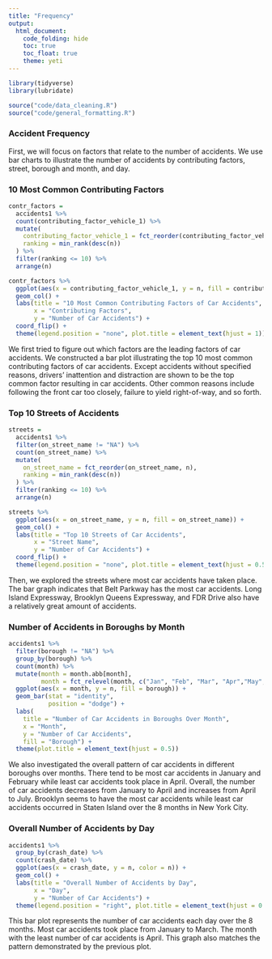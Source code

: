 ```yaml
---
title: "Frequency"
output: 
  html_document:
    code_folding: hide
    toc: true
    toc_float: true
    theme: yeti
---
```


```r
library(tidyverse)
library(lubridate)
```

```r
source("code/data_cleaning.R")
source("code/general_formatting.R")
```

### Accident Frequency

First, we will focus on factors that relate to the number of accidents. We use bar charts to illustrate the number of accidents by contributing factors, street, borough and month, and day. 

### 10 Most Common Contributing Factors

```r
contr_factors = 
  accidents1 %>% 
  count(contributing_factor_vehicle_1) %>% 
  mutate(
    contributing_factor_vehicle_1 = fct_reorder(contributing_factor_vehicle_1, n),
    ranking = min_rank(desc(n))
  ) %>% 
  filter(ranking <= 10) %>% 
  arrange(n) 

contr_factors %>% 
  ggplot(aes(x = contributing_factor_vehicle_1, y = n, fill = contributing_factor_vehicle_1)) + 
  geom_col() +
  labs(title = "10 Most Common Contributing Factors of Car Accidents",
       x = "Contributing Factors",
       y = "Number of Car Accidents") + 
  coord_flip() +
  theme(legend.position = "none", plot.title = element_text(hjust = 1)) 
```

We first tried to figure out which factors are the leading factors of car accidents. We constructed a bar plot illustrating the top 10 most common contributing factors of car accidents. Except accidents without specified reasons, drivers’ inattention and distraction are shown to be the top common factor resulting in car accidents. Other common reasons include following the front car too closely, failure to yield right-of-way, and so forth.

### Top 10 Streets of Accidents 

```r
streets = 
  accidents1 %>% 
  filter(on_street_name != "NA") %>% 
  count(on_street_name) %>% 
  mutate(
    on_street_name = fct_reorder(on_street_name, n),
    ranking = min_rank(desc(n))
  ) %>% 
  filter(ranking <= 10) %>% 
  arrange(n) 

streets %>% 
  ggplot(aes(x = on_street_name, y = n, fill = on_street_name)) + 
  geom_col() +
  labs(title = "Top 10 Streets of Car Accidents",
       x = "Street Name",
       y = "Number of Car Accidents") + 
  coord_flip() +
  theme(legend.position = "none", plot.title = element_text(hjust = 0.5)) 
```

Then, we explored the streets where most car accidents have taken place. The bar graph indicates that Belt Parkway has the most car accidents. Long Island Expressway, Brooklyn Queens Expressway, and FDR Drive also have a relatively great amount of accidents.

### Number of Accidents in Boroughs by Month 

```r
accidents1 %>% 
  filter(borough != "NA") %>% 
  group_by(borough) %>%
  count(month) %>% 
  mutate(month = month.abb[month],
         month = fct_relevel(month, c("Jan", "Feb", "Mar", "Apr","May","Jun", "Jul", "Aug"))) %>% 
  ggplot(aes(x = month, y = n, fill = borough)) +
  geom_bar(stat = "identity",
           position = "dodge") +
  labs(
    title = "Number of Car Accidents in Boroughs Over Month",
    x = "Month",
    y = "Number of Car Accidents",
    fill = "Borough") + 
  theme(plot.title = element_text(hjust = 0.5)) 
```

We also investigated the overall pattern of car accidents in different boroughs over months. There tend to be most car accidents in January and February while least car accidents took place in April. Overall, the number of car accidents decreases from January to April and increases from April to July. Brooklyn seems to have the most car accidents while least car accidents occurred in Staten Island over the 8 months in New York City.

### Overall Number of Accidents by Day 

```r
accidents1 %>% 
  group_by(crash_date) %>% 
  count(crash_date) %>% 
  ggplot(aes(x = crash_date, y = n, color = n)) + 
  geom_col() + 
  labs(title = "Overall Number of Accidents by Day", 
       x = "Day", 
       y = "Number of Car Accidents") + 
  theme(legend.position = "right", plot.title = element_text(hjust = 0.5)) 
```

This bar plot represents the number of car accidents each day over the 8 months. Most car accidents took place from January to March. The month with the least number of car accidents is April. This graph also matches the pattern demonstrated by the previous plot.
